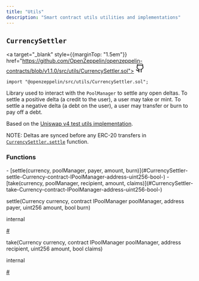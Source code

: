 ```yaml
---
title: "Utils"
description: "Smart contract utils utilities and implementations"
---
```


<a id="CurrencySettler"></a>

<div style={{marginTop: "4em"}} className="w-full flex flex-row items-center justify-between">

## `CurrencySettler` 

<a target="_blank" style={{marginTop: "1.5em"}} href="https://github.com/OpenZeppelin/openzeppelin-contracts/blob/v1.1.0/src/utils/CurrencySettler.sol">
<svg xmlns="http://www.w3.org/2000/svg" width="24" height="24" viewBox="0 0 24 24" fill="none" stroke="currentColor" stroke-width="2" stroke-linecap="round" stroke-linejoin="round" class="lucide lucide-github-icon lucide-github"><path d="M15 22v-4a4.8 4.8 0 0 0-1-3.5c3 0 6-2 6-5.5.08-1.25-.27-2.48-1-3.5.28-1.15.28-2.35 0-3.5 0 0-1 0-3 1.5-2.64-.5-5.36-.5-8 0C6 2 5 2 5 2c-.3 1.15-.3 2.35 0 3.5A5.403 5.403 0 0 0 4 9c0 3.5 3 5.5 6 5.5-.39.49-.68 1.05-.85 1.65-.17.6-.22 1.23-.15 1.85v4"/><path d="M9 18c-4.51 2-5-2-7-2"/></svg>
</a>

</div>

```solidity
import "@openzeppelin/src/utils/CurrencySettler.sol";
```

Library used to interact with the `PoolManager` to settle any open deltas.
To settle a positive delta (a credit to the user), a user may take or mint.
To settle a negative delta (a debt on the user), a user may transfer or burn to pay off a debt.

Based on the [Uniswap v4 test utils implementation](https://github.com/Uniswap/v4-core/blob/main/test/utils/CurrencySettler.sol).

NOTE: Deltas are synced before any ERC-20 transfers in [`CurrencySettler.settle`](#CurrencySettler-settle-Currency-contract-IPoolManager-address-uint256-bool-) function.

<div className="bg-secondary p-4 rounded-md mb-6">
<h3 style={{ marginTop: "0"}}>Functions</h3>
<div className="font-mono">
- [settle(currency, poolManager, payer, amount, burn)](#CurrencySettler-settle-Currency-contract-IPoolManager-address-uint256-bool-)
- [take(currency, poolManager, recipient, amount, claims)](#CurrencySettler-take-Currency-contract-IPoolManager-address-uint256-bool-)
</div>
</div>

<a id="CurrencySettler-settle-Currency-contract-IPoolManager-address-uint256-bool-"></a>

<div className="border rounded-md mb-4">
<div className="bg-secondary flex w-full justify-between px-4">
<p className="font-bold text-sm font-mono">settle(Currency currency, contract IPoolManager poolManager, address payer, uint256 amount, bool burn)</p>
<div className="flex flex-row items-center gap-2">
<p className="font-light text-sm">internal</p>
<a className="peer" data-card href="CurrencySettler-settle-Currency-contract-IPoolManager-address-uint256-bool-">#</a>
</div>
</div>
<div className="px-4">

</div>
</div>

<a id="CurrencySettler-take-Currency-contract-IPoolManager-address-uint256-bool-"></a>

<div className="border rounded-md mb-4">
<div className="bg-secondary flex w-full justify-between px-4">
<p className="font-bold text-sm font-mono">take(Currency currency, contract IPoolManager poolManager, address recipient, uint256 amount, bool claims)</p>
<div className="flex flex-row items-center gap-2">
<p className="font-light text-sm">internal</p>
<a className="peer" data-card href="CurrencySettler-take-Currency-contract-IPoolManager-address-uint256-bool-">#</a>
</div>
</div>
<div className="px-4">

</div>
</div>

